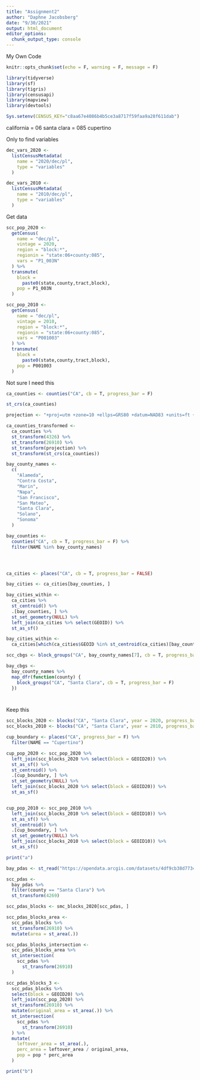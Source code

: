 ```yaml
---
title: "Assignment2"
author: "Daphne Jacobsberg"
date: "9/30/2021"
output: html_document
editor_options: 
  chunk_output_type: console
---
```


My Own Code

```r
knitr::opts_chunk$set(echo = F, warning = F, message = F)
```


```r
library(tidyverse)
library(sf)
library(tigris)
library(censusapi)
library(mapview)
library(devtools)

Sys.setenv(CENSUS_KEY="c8aa67e4086b4b5ce3a8717f59faa9a28f611dab")
```



california = 06
santa clara = 085
cupertino

Only to find variables
```r
dec_vars_2020 <-
  listCensusMetadata(
    name = "2020/dec/pl",
    type = "variables"
  )

dec_vars_2010 <-
  listCensusMetadata(
    name = "2010/dec/pl",
    type = "variables"
  )
```

Get data
```r
scc_pop_2020 <-
  getCensus(
    name = "dec/pl",
    vintage = 2020,
    region = "block:*", 
    regionin = "state:06+county:085",
    vars = "P1_003N"
  ) %>% 
  transmute(
    block =
      paste0(state,county,tract,block),
    pop = P1_003N
  )
```

```r
scc_pop_2010 <-
  getCensus(
    name = "dec/pl",
    vintage = 2010,
    region = "block:*", 
    regionin = "state:06+county:085",
    vars = "P001003"
  ) %>% 
  transmute(
    block =
      paste0(state,county,tract,block),
    pop = P001003
  )
```


Not sure I need this
```r
ca_counties <- counties("CA", cb = T, progress_bar = F)

st_crs(ca_counties)

projection <- "+proj=utm +zone=10 +ellps=GRS80 +datum=NAD83 +units=ft +no_defs"

ca_counties_transformed <- 
  ca_counties %>% 
  st_transform(4326) %>% 
  st_transform(26910) %>% 
  st_transform(projection) %>% 
  st_transform(st_crs(ca_counties))

bay_county_names <-
  c(
    "Alameda",
    "Contra Costa",
    "Marin",
    "Napa",
    "San Francisco",
    "San Mateo",
    "Santa Clara",
    "Solano",
    "Sonoma"
  )

bay_counties <-
  counties("CA", cb = T, progress_bar = F) %>%
  filter(NAME %in% bay_county_names)




ca_cities <- places("CA", cb = T, progress_bar = FALSE)

bay_cities <- ca_cities[bay_counties, ]

bay_cities_within <-
  ca_cities %>% 
  st_centroid() %>% 
  .[bay_counties, ] %>% 
  st_set_geometry(NULL) %>% 
  left_join(ca_cities %>% select(GEOID)) %>% 
  st_as_sf()

bay_cities_within <-
  ca_cities[which(ca_cities$GEOID %in% st_centroid(ca_cities)[bay_counties, ]$GEOID), ]

scc_cbgs <- block_groups("CA", bay_county_names[7], cb = T, progress_bar = F)

bay_cbgs <- 
  bay_county_names %>% 
  map_dfr(function(county) {
    block_groups("CA", "Santa Clara", cb = T, progress_bar = F)
  })




```


Keep this
```r

scc_blocks_2020 <- blocks("CA", "Santa Clara", year = 2020, progress_bar = F)
scc_blocks_2010 <- blocks("CA", "Santa Clara", year = 2010, progress_bar = F)

cup_boundary <- places("CA", progress_bar = F) %>% 
  filter(NAME == "Cupertino")

cup_pop_2020 <- scc_pop_2020 %>% 
  left_join(scc_blocks_2020 %>% select(block = GEOID20)) %>% 
  st_as_sf() %>% 
  st_centroid() %>% 
  .[cup_boundary, ] %>% 
  st_set_geometry(NULL) %>% 
  left_join(scc_blocks_2020 %>% select(block = GEOID20)) %>% 
  st_as_sf()


cup_pop_2010 <- scc_pop_2010 %>% 
  left_join(scc_blocks_2010 %>% select(block = GEOID10)) %>% 
  st_as_sf() %>% 
  st_centroid() %>% 
  .[cup_boundary, ] %>% 
  st_set_geometry(NULL) %>% 
  left_join(scc_blocks_2010 %>% select(block = GEOID10)) %>% 
  st_as_sf()

print("a")
```


```r
bay_pdas <- st_read("https://opendata.arcgis.com/datasets/4df9cb38d77346a289252ced4ffa0ca0_0.geojson")

scc_pdas <-
  bay_pdas %>% 
  filter(county == "Santa Clara") %>% 
  st_transform(4269)

scc_pdas_blocks <- smc_blocks_2020[scc_pdas, ]

scc_pdas_blocks_area <-
  scc_pdas_blocks %>% 
  st_transform(26910) %>% 
  mutate(area = st_area(.))

scc_pdas_blocks_intersection <-
  scc_pdas_blocks_area %>% 
  st_intersection(
    scc_pdas %>% 
      st_transform(26910)
  )

scc_pdas_blocks_3 <-
  scc_pdas_blocks %>% 
  select(block = GEOID20) %>% 
  left_join(scc_pop_2020) %>% 
  st_transform(26910) %>% 
  mutate(original_area = st_area(.)) %>% 
  st_intersection(
    scc_pdas %>% 
      st_transform(26910)
  ) %>% 
  mutate(
    leftover_area = st_area(.),
    perc_area = leftover_area / original_area,
    pop = pop * perc_area
  )

print("b")

```

